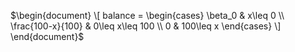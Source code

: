 $\begin{document}
\[ balance = \begin{cases} 
          \beta_0 & x\leq 0 \\
          \frac{100-x}{100} & 0\leq x\leq 100 \\
          0 & 100\leq x 
       \end{cases}
    \]
\end{document}$